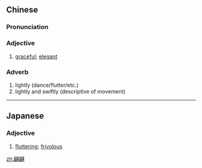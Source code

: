 ==Chinese==
{{zh-forms}}

===Pronunciation===
{{zh-pron
|m=piānpiān
|c=pin1 pin1
|cat=a,adv
}}

===Adjective===
{{zh-adj}}

# [[graceful]]; [[elegant]]

===Adverb===
{{zh-adv}}

# lightly (dance/flutter/etc.)
# lightly and swiftly (descriptive of movement)

----

==Japanese==
{{ja-kanjitab|へん|へん|k2=ぺん|yomi=on}}

===Adjective===
{{ja-adj|へんぺん}}

# [[fluttering]]; [[frivolous]]

[[zh:翩翩]]